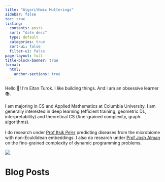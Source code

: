 ```yaml
---
title: "Algorithmic Mutterings"
sidebar: false
toc: true
listing:
  contents: posts
  sort: "date desc"
  type: default
  categories: true
  sort-ui: false
  filter-ui: false
page-layout: full
title-block-banner: true
format:
  html:
    anchor-sections: true
---
```


::: {layout="[79, 21]"}


Hello 👋! I'm Eitan Turok. I like building things. And I am an obsessive learner 📚. 
<br>
<br>
I am majoring in CS and Applied Mathematics at Columbia University. I am generally interested in deep learning (efficient training, geometric DL, interpretability) and theoretical CS (fine-grained complexity, graph algorithms).
<br>
<br>
I do research under [Prof Itsik Pe’er](https://www.engineering.columbia.edu/faculty/itsik-peer) predicting diseases from the microbiome with non-Eculdidean embeddings. I also do research under [Prof Josh Alman](https://joshalman.com/) on the fine-grained complexity of dynamic programming problems.

![](profile_pic.png)
:::

# Blog Posts
